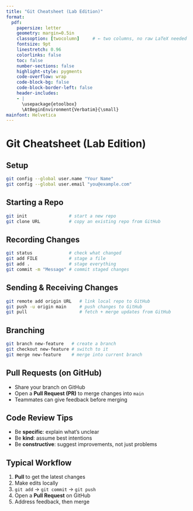```yaml
---
title: "Git Cheatsheet (Lab Edition)"
format:
  pdf:
    papersize: letter
    geometry: margin=0.5in
    classoption: [twocolumn]     # ← two columns, no raw LaTeX needed
    fontsize: 9pt
    linestretch: 0.96
    colorlinks: false
    toc: false
    number-sections: false
    highlight-style: pygments
    code-overflow: wrap
    code-block-bg: false
    code-block-border-left: false
    header-includes:
    - |
      \usepackage{etoolbox}
      \AtBeginEnvironment{Verbatim}{\small}
mainfont: Helvetica
---
```



# Git Cheatsheet (Lab Edition)

## Setup
```bash
git config --global user.name "Your Name"
git config --global user.email "you@example.com"
```

## Starting a Repo
```bash
git init                # start a new repo
git clone URL           # copy an existing repo from GitHub
```

## Recording Changes
```bash
git status              # check what changed
git add FILE            # stage a file
git add .               # stage everything
git commit -m "Message" # commit staged changes
```

## Sending & Receiving Changes
```bash
git remote add origin URL   # link local repo to GitHub
git push -u origin main     # push changes to GitHub
git pull                    # fetch + merge updates from GitHub
```

## Branching
```bash
git branch new-feature   # create a branch
git checkout new-feature # switch to it
git merge new-feature    # merge into current branch
```

## Pull Requests (on GitHub)
- Share your branch on GitHub  
- Open a **Pull Request (PR)** to merge changes into `main`  
- Teammates can give feedback before merging  

## Code Review Tips
- Be **specific**: explain what’s unclear  
- Be **kind**: assume best intentions  
- Be **constructive**: suggest improvements, not just problems  

## Typical Workflow
1. **Pull** to get the latest changes  
2. Make edits locally  
3. `git add` → `git commit` → `git push`  
4. Open a **Pull Request** on GitHub  
5. Address feedback, then merge